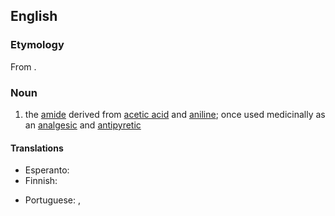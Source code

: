 ==English==
{{wikipedia}}

===Etymology===
From {{affix|en|aceto-|alt1=acet-|anilide}}.

===Noun===
{{en-noun|~}}

# {{lb|en|organic chemistry|pharmaceutical drug}} the [[amide]] derived from [[acetic acid]] and [[aniline]]; once used medicinally as an [[analgesic]] and [[antipyretic]]
#: {{syn|en|antifebrine}}

====Translations====
{{trans-top|amide derived from acetic acid and aniline}}
* Esperanto: {{t|eo|acetanilido}}
* Finnish: {{t|fi|asetanilidi}}
{{trans-mid}}
* Portuguese: {{t|pt|acetanilida|f}}, {{t|pt|antifebrina|f}}
{{trans-bottom}}